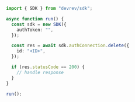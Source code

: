 ```typescript Delete.ts
import { SDK } from "devrev/sdk";

async function run() {
  const sdk = new SDK({
    authToken: "",
  });

  const res = await sdk.authConnection.delete({
    id: "<ID>",
  });

  if (res.statusCode == 200) {
    // handle response
  }
}

run();
```
